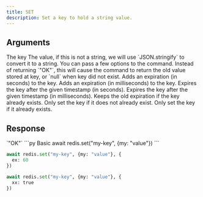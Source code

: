 ```yaml
---
title: SET
description: Set a key to hold a string value.
---
```


## Arguments

<ParamField body="key" type="string" required>
  The key
</ParamField>

<ParamField body="value" type="TValue" required>
  The value, if this is not a string, we will use `JSON.stringify` to convert it
  to a string.
</ParamField>

<ParamField body="opts" type="object">
You can pass a few options to the command.
<Expandable >

  <ParamField body="get" type="boolean">
    Instead of returning `"OK"`, this will cause the command to return the old
    value stored at key, or `null` when key did not exist.
  </ParamField>
  <ParamField body="ex" type="integer">
    Adds an expiration (in seconds) to the key.
  </ParamField>
  <ParamField body="px" type="integer">
    Adds an expiration (in milliseconds) to the key.
  </ParamField>
  <ParamField body="exat" type="integer">
    Expires the key after the given timestamp (in seconds).
  </ParamField>

  <ParamField body="pxat" type="integer">
    Expires the key after the given timestamp (in milliseconds).
  </ParamField>

  <ParamField body="keepTtl" type="boolean">
    Keeps the old expiration if the key already exists.
  </ParamField>

  <ParamField body="nx" type="boolean">
    Only set the key if it does not already exist.
  </ParamField>

  <ParamField body="xx" type="boolean">
    Only set the key if it already exists.
  </ParamField>

  

</Expandable>

</ParamField>

## Response

<ResponseField required>
  `"OK"`
</ResponseField>

<RequestExample>
```py Basic
await redis.set("my-key", {my: "value"})
```

```py Expire in 60 seconds
await redis.set("my-key", {my: "value"}, {
  ex: 60
})
```

```py Only update
await redis.set("my-key", {my: "value"}, {
  xx: true
})
```
</RequestExample>
